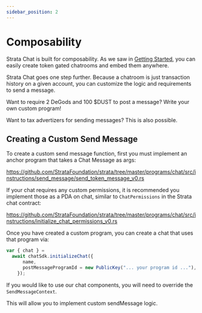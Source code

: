 ```yaml
---
sidebar_position: 2
---
```


# Composability

Strata Chat is built for composability. As we saw in [Getting Started](./getting_started),
you can easily create token gated chatrooms and embed them anywhere.

Strata Chat goes one step further. Because a chatroom is just transaction history
on a given account, you can customize the logic and requirements to send a message.

Want to require 2 DeGods and 100 $DUST to post a message? Write your own custom program!

Want to tax advertizers for sending messages? This is also possible.

## Creating a Custom Send Message

To create a custom send message function, first you must implement an anchor program that takes
a Chat Message as args:

https://github.com/StrataFoundation/strata/tree/master/programs/chat/src/instructions/send_message/send_token_message_v0.rs

If your chat requires any custom permissions, it is recommended you implement those as a PDA on chat, similar to `ChatPermissions` in the Strata chat contract:

https://github.com/StrataFoundation/strata/tree/master/programs/chat/src/instructions/initialize_chat_permissions_v0.rs

Once you have created a custom program, you can create a chat that uses that program via:

```jsx async name=create_chat
var { chat } =
  await chatSdk.initializeChat({
      name,
      postMessageProgramId = new PublicKey("... your program id ..."),
    });
```

If you would like to use our chat components, you will need to override the `SendMessageContext`.

This will allow you to implement custom sendMessage logic.

